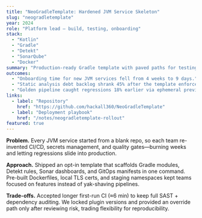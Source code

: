```yaml
---
title: "NeoGradleTemplate: Hardened JVM Service Skeleton"
slug: "neogradletemplate"
year: 2024
role: "Platform lead — build, testing, onboarding"
stack:
  - "Kotlin"
  - "Gradle"
  - "Detekt"
  - "SonarQube"
  - "Docker"
summary: "Production-ready Gradle template with paved paths for testing, security scanning, and GitOps deployment."
outcomes:
  - "Onboarding time for new JVM services fell from 4 weeks to 9 days."
  - "Static analysis debt backlog shrank 45% after the template enforced Detekt + Sonar baselines."
  - "Golden pipeline caught regressions 18% earlier via ephemeral preview environments."
links:
  - label: "Repository"
    href: "https://github.com/hackall360/NeoGradleTemplate"
  - label: "Deployment playbook"
    href: "/notes/neogradletemplate-rollout"
featured: true
---
```


**Problem.** Every JVM service started from a blank repo, so each team re-invented CI/CD, secrets management, and quality gates—burning weeks and letting regressions slide into production.

**Approach.** Shipped an opt-in template that scaffolds Gradle modules, Detekt rules, Sonar dashboards, and GitOps manifests in one command. Pre-built Dockerfiles, local TLS certs, and staging namespaces kept teams focused on features instead of yak-shaving pipelines.

**Trade-offs.** Accepted longer first-run CI (≈6 min) to keep full SAST + dependency auditing. We locked plugin versions and provided an override path only after reviewing risk, trading flexibility for reproducibility.
